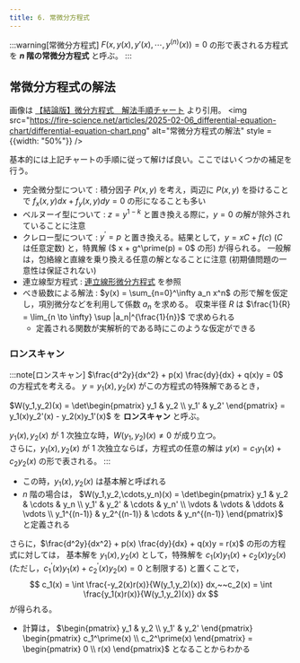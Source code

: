 ```yaml
---
title: 6. 常微分方程式
---
```


:::warning[常微分方程式]
$F(x, y(x), y'(x), \cdots, y^{(n)}(x)) = 0$ の形で表される方程式を **$n$ 階の常微分方程式** と呼ぶ。
:::

## 常微分方程式の解法
画像は [【結論版】微分方程式　解法手順チャート](https://fire-science.net/articles/differential-equation-chart) より引用。
<img src="https://fire-science.net/articles/2025-02-06_differential-equation-chart/differential-equation-chart.png" alt="常微分方程式の解法" style = {{width: "50%"}} />

基本的には上記チャートの手順に従って解けば良い。ここではいくつかの補足を行う。

- 完全微分型について : 積分因子 $P(x,y)$ を考え，両辺に $P(x,y)$ を掛けることで $f_x(x,y)dx + f_y(x,y) dy = 0$ の形になることも多い
- ベルヌーイ型について : $z = y^{1 - k}$ と置き換える際に，$y = 0$ の解が除外されていることに注意
- クレロー型について : $y^\prime = p$ と置き換える。結果として，$y = xC + f(c)$ ($C$ は任意定数) と，特異解 ($ x + g^\prime(p) = 0$ の形) が得られる。
一般解は，包絡線と直線を乗り換える任意の解となることに注意 (初期値問題の一意性は保証されない)
- 連立線型方程式 : [連立線形微分方程式](/docs/math/linear-algebra/exponential#連立線形微分方程式) を参照
- べき級数による解法 : $y(x) = \sum_{n=0}^\infty a_n x^n$ の形で解を仮定し，項別微分などを利用して係数 $a_n$ を求める。
収束半径 $R$ は $\frac{1}{R} = \lim_{n \to \infty} \sup |a_n|^{\frac{1}{n}}$ で求められる
    - 定義される関数が実解析的である時にこのような仮定ができる

### ロンスキャン
:::note[ロンスキャン]
$\frac{d^2y}{dx^2} + p(x) \frac{dy}{dx} + q(x)y = 0$ の方程式を考える。
$y = y_1(x),y_2(x)$ がこの方程式の特殊解であるとき，

$W(y_1,y_2)(x) = \det\begin{pmatrix}
y_1 & y_2 \\
y_1' & y_2'
\end{pmatrix} = y_1(x)y_2'(x) - y_2(x)y_1'(x)$ を **ロンスキャン** と呼ぶ。

$y_1(x),y_2(x)$ が 1 次独立な時，$W(y_1,y_2)(x) \neq 0$ が成り立つ。  
さらに，$y_1(x),y_2(x)$ が 1 次独立ならば，方程式の任意の解は $y(x) = c_1y_1(x) + c_2y_2(x)$ の形で表される。
:::
- この時，$y_1(x),y_2(x)$ は基本解と呼ばれる
- $n$ 階の場合は，
$W(y_1,y_2,\cdots,y_n)(x) = \det\begin{pmatrix}
y_1 & y_2 & \cdots & y_n \\
y_1' & y_2' & \cdots & y_n' \\
\vdots & \vdots & \ddots & \vdots \\
y_1^{(n-1)} & y_2^{(n-1)} & \cdots & y_n^{(n-1)}
\end{pmatrix}$ と定義される

さらに，$\frac{d^2y}{dx^2} + p(x) \frac{dy}{dx} + q(x)y = r(x)$ の形の方程式に対しては，
基本解を $y_1(x),y_2(x)$ として，特殊解を $c_1(x)y_1(x) + c_2(x)y_2(x)$ (ただし，$c_1^\prime(x)y_1(x) + c_2^\prime(x)y_2(x) = 0$ と制限する) と置くことで，
$$
c_1(x) = \int \frac{-y_2(x)r(x)}{W(y_1,y_2)(x)} dx,~~c_2(x) = \int \frac{y_1(x)r(x)}{W(y_1,y_2)(x)} dx
$$
が得られる。

- 計算は，
$\begin{pmatrix}
y_1 & y_2 \\
y_1' & y_2'
\end{pmatrix}
\begin{pmatrix}
c_1^\prime(x) \\
c_2^\prime(x)
\end{pmatrix}
=
\begin{pmatrix}
0 \\
r(x)
\end{pmatrix}$ となることからわかる